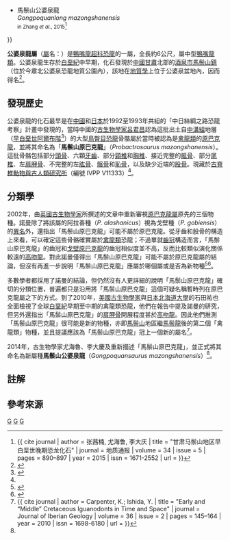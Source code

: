 {{Automatic Taxobox
| taxon = Gongpoquansaurus
| fossil_range = [[白堊紀|白堊紀]]早期,{{fossilrange|阿尔布阶}}
| image = Gongpoquansaurus mazongshanensis.jpg
| image_caption = 馬鬃山大型禽龍類，可能為公婆泉龍
| authority = You, Li & Dodson, 2014
| type_species = '''馬鬃山公婆泉龍<br />''Gongpoquansaurus mazongshanensis'''''
| type_species_authority = （[[呂君昌|Lü]], 1997）
| synonyms = 
* 馬鬃山[[原巴克龍|原巴克龍]]<br />''Probactrosaurus mazongshanensis'' <br /><small>Lü, 1997</small><ref name = Lu>{{ Cite book | author = Lü, J.-C. | year = 1997 | chapter = "A new Iguanodontidae (''Probactrosaurus mazongshanensis'' sp. nov.) from Mazongshan area, Gansu Province, China" | title = ''Sino-Japanese Silk Road Dinosaur Expedition'' [中国-日本丝绸之路恐龙考察] | editor-last = Dong | editor-first = Z.-M. | page = pp.27-47 | publisher = China Ocean Press（海洋出版社） | isbn = 978-7-5027-4298-0 }}</ref>
* 馬鬃山公婆泉龍<br />''Gongpoquanlong mazongshanensis'' <br /><small>in Zhang ''et al.'', 2015</small><ref name = Zhang>{{ cite journal | author = 张茜楠, 尤海鲁, 李大庆 | title = "甘肃马鬃山地区早白垩世晚期恐龙化石" | journal = 地质通报 | volume = 34 | issue = 5 | pages = 890–897 | year = 2015 | issn = 1671-2552 | url = }}</ref>
}}

'''公婆泉龍屬'''（[[屬|屬]]名：{{lang|la|''Gongpoquansaurus''}}）是[[鴨嘴龍超科|鴨嘴龍超科]][[恐龍|恐龍]]的一屬，全長約6公尺，屬中型[[鴨嘴龍類|鴨嘴龍類]]。公婆泉龍生存於[[白堊紀|白堊紀]]中早期，化石發現於[[中國|中國]][[甘肅|甘肅]]北部的[[酒泉市|酒泉市]][[馬鬃山鎮|馬鬃山鎮]]（位於今肅北公婆泉恐龍地質公園內），該地在[[地質學|地質學]]上位于公婆泉盆地內，因而得名<ref name = You>{{Cite book | author = You, H.-L.; Li, D.-Q.; Dodson, P. | year = 2014 | chapter = "''Gongpoquansaurus mazongshanensis'' (Lü, 1997) comb. nov. (Ornithischia: Hadrosauroidea) from the Early Cretaceous of Gansu Province, Northwestern China" | title = ''Hadrosaurs'' | editor-last = Eberth | editor-first = David A. | editor2-last = Evans | editor2-first = David C. | page = pp.73-76 | publisher = Indiana University Press | isbn = 978-0-253-01390-3 | chapter-url = https://www.researchgate.net/publication/270571183_Gongpoquansaurus_mazongshanensis_Lu_1997_comb_nov_Ornithischia_Hadrosauroidea_from_the_Early_Cretaceous_of_Gansu_Province_northwestern_China | access-date = 2017-08-23 | archive-date = 2017-08-23 | archive-url = https://web.archive.org/web/20170823163004/https://www.researchgate.net/publication/270571183_Gongpoquansaurus_mazongshanensis_Lu_1997_comb_nov_Ornithischia_Hadrosauroidea_from_the_Early_Cretaceous_of_Gansu_Province_northwestern_China | dead-url = no }}</ref>。

== 發現歷史 ==
公婆泉龍的化石最早是在[[中國|中國]]和[[日本|日本]]於1992至1993年共組的「中日絲綢之路恐龍考察」計畫中發現的，當時中國的[[古生物學家|古生物學家]][[呂君昌|呂君昌]]認為這批出土自[[中溝組|中溝組]]地層（[[早白堊世|早白堊世]][[阿爾布階|阿爾布階]]<ref>{{cite journal | author = Tang, F.; Luo, Z.-X.; Zhou, Z.-H.; You, H.-L.; Georgi, J. A.; Tang, Z.-L.; Wang, X.-Z. | title = "Biostratigraphy and Paleoenvironment of the Dinosaur-bearing Sediments in Lower Cretaceous of Mazongshan Area, Gansu Province, China" | journal = Cretaceous Research | volume = 22 | pages = 115–129 | year = 2001 | issn = 0195-6671 | url = http://luo-lab.uchicago.edu/pdfs/Tang-Et-Al.pdf | access-date = 2017-08-28 | archive-date = 2016-10-23 | archive-url = https://web.archive.org/web/20161023021009/http://luo-lab.uchicago.edu/pdfs/Tang-Et-Al.pdf | dead-url = no }}</ref>）的大型[[鳥臀目|鳥臀目]][[恐龍|恐龍]]骨骼屬於當時被認為是[[禽龍類|禽龍類]]的[[原巴克龍|原巴克龍]]，並將其命名為「'''馬鬃山原巴克龍'''」（''Probactrosaurus mazongshanensis''）。這批骨骼包括部分[[頭骨|頭骨]]、六顆[[牙齒|牙齒]]、部分[[頸椎|頸椎]]和[[胸椎|胸椎]]、接近完整的[[骶骨|骶骨]]、部分[[脊椎|尾椎]]、左[[肩胛骨|肩胛骨]]、不完整的左[[肱骨|肱骨]]、[[髂骨|髂骨]]和[[恥骨|恥骨]]，以及缺少近端的[[股骨|股骨]]。現藏於[[古脊椎動物與古人類研究所|古脊椎動物與古人類研究所]]（編號 IVPP V11333）<ref name = You/>。

== 分類學 ==
2002年，由[[英國|英國]][[古生物學家|古生物學家]]{{link-en|大衛·諾曼|David B. Norman}}所撰述的文章中重新審視[[原巴克龍屬|原巴克龍屬]]原先的三個物種。諾曼除了將該屬的阿拉善種（''P. alashanicus''）視為戈壁種（''P. gobiensis''）的[[異名|異名]]外，還指出「馬鬃山原巴克龍」可能不屬於原巴克龍。從牙齒和股骨的構造上來看，可以確定這些骨骼確實屬於[[禽龍類|禽龍類]]恐龍{{noteTag|1=禽龍類的正式定義到了2010年後才被正視細分，因此在此前許多[[鴨嘴龍形類|鴨嘴龍形類]]下非[[鴨嘴龍科|鴨嘴龍科]]的恐龍都被視為禽龍類。}}；不過單就[[齒冠|齒冠]]構造而言，「馬鬃山原巴克龍」的齒冠和[[戈壁原巴克龍|戈壁原巴克龍]]的齒冠相似度並不高，反而比較類似演化關係較遠的[[高吻龍|高吻龍]]。對此諾曼僅得出「馬鬃山原巴克龍」可能不屬於原巴克龍屬的結論，但沒有再進一步說明「馬鬃山原巴克龍」應屬於哪個屬或是否為新物種<ref name = Norman>{{cite journal | author = Norman, D. B. | title = "On Asian ornithopods (Dinosauria: Ornithischia). 4. ''Probactrosaurus'' Rozhdestvensky, 1966" | journal = Zoological Journal of the Linnean Society | volume = 136 | issue = 1 | pages = 113–144 | year = 2002 | issn = 1096-3642 | url = https://oup.silverchair-cdn.com/oup/backfile/Content_public/Journal/zoolinnean/136/1/10.1046_j.1096-3642.2002.00027.x/2/j.1096-3642.2002.00027.x.pdf?Expires=1503982057&Signature=OHlHvJfPa397q8LEWCGLooZQpoMwBj3Cm9D7qJzc5UgMpEDQT312r-m8fuPNUdqBN8HFNT0R5nLaJmWAzcZelpwh3nbQHXG6yNDp2q0IzhELED4Ab2nS-hFT95G9rDLs4tAYVH5cYSy3fExAMeAvJZbSJx534lwMvKgz26VY9jCSxTn8X3m0At-lu4n16Zp3XvG7jstzHovtY-lWJZKK9bU8lDf0JAu-Bpr1eWCxQlIR2YpJaOZYmqItkJHxWEGxHfcC8ikKRYDgu-t5j28RXQkqnlWdh4be2haoOxXTb87qX2BTOSreSuaUMKwd6NTqHca7iPjJalxxZA20HCANow__&Key-Pair-Id=APKAIUCZBIA4LVPAVW3Q | access-date = 2017-08-28 | archive-date = 2017-08-28 | archive-url = https://web.archive.org/web/20170828104720/https://oup.silverchair-cdn.com/oup/backfile/Content_public/Journal/zoolinnean/136/1/10.1046_j.1096-3642.2002.00027.x/2/j.1096-3642.2002.00027.x.pdf?Expires=1503982057&Signature=OHlHvJfPa397q8LEWCGLooZQpoMwBj3Cm9D7qJzc5UgMpEDQT312r-m8fuPNUdqBN8HFNT0R5nLaJmWAzcZelpwh3nbQHXG6yNDp2q0IzhELED4Ab2nS-hFT95G9rDLs4tAYVH5cYSy3fExAMeAvJZbSJx534lwMvKgz26VY9jCSxTn8X3m0At-lu4n16Zp3XvG7jstzHovtY-lWJZKK9bU8lDf0JAu-Bpr1eWCxQlIR2YpJaOZYmqItkJHxWEGxHfcC8ikKRYDgu-t5j28RXQkqnlWdh4be2haoOxXTb87qX2BTOSreSuaUMKwd6NTqHca7iPjJalxxZA20HCANow__&Key-Pair-Id=APKAIUCZBIA4LVPAVW3Q | dead-url = no }}</ref><ref>{{cite journal | author = 尤海鲁, 罗哲西 | title = "中国甘肃省酒泉地区公婆泉盆地早白垩世恐龙化石" | journal = 地質學報 | volume = 82 | issue = 1 | pages = 1–7 | year = 2008 | issn = 0001-5717 | url = http://www.geojournals.cn/dzxb/ch/reader/create_pdf.aspx?file_no=2008010019&year_id=2008&quarter_id=1&falg=1 | access-date = 2017-08-23 | archive-date = 2017-08-23 | archive-url = https://web.archive.org/web/20170823165834/http://www.geojournals.cn/dzxb/ch/reader/create_pdf.aspx?file_no=2008010019&year_id=2008&quarter_id=1&falg=1 | dead-url = no }}</ref>。

多數學者都採用了諾曼的結論，但仍然沒有人更詳細的說明「馬鬃山原巴克龍」確切的分類位置，普遍都只是沿用將「馬鬃山原巴克龍」這個可疑名稱暫時列在原巴克龍屬之下的方式。到了2010年，[[美國|美國]][[古生物學家|古生物學家]]{{link-en|肯尼斯·卡本特|Kenneth Carpenter}}與[[日本|日本]][[北海道大學|北海道大學]]的石田祐也全面檢視了全球[[白堊紀|白堊紀]]早期至中期的禽龍類恐龍，他們在報告中提及諾曼的研究，但另外還指出「馬鬃山原巴克龍」的[[肩胛骨|肩胛骨]]開展程度甚於[[高吻龍|高吻龍]]。因此他們推測「馬鬃山原巴克龍」很可能是新的物種，亦即[[馬鬃山|馬鬃山]]地區繼[[馬鬃龍|馬鬃龍]]後的第二個「禽龍類」物種，並且提議應該為「馬鬃山原巴克龍」冠上一個新的屬名<ref>{{ cite journal | author = Carpenter, K.; Ishida, Y. | title = "Early and “Middle” Cretaceous Iguanodonts in Time and Space" | journal = Journal of Iberian Geology | volume = 36 | issue = 2 | pages = 145–164 | year = 2010 | issn = 1698-6180 | url = }}</ref>。

2014年，古生物學家尤海魯、李大慶及{{link-en|彼得道德森|Peter Dodson}}重新描述「馬鬃山原巴克龍」，並正式將其命名為新屬種'''馬鬃山公婆泉龍'''（''Gongpoquansaurus mazongshanensis''）<ref name = You/>。

== 註解 ==
{{NoteFoot}}

== 參考來源 ==
{{Reflist}}
{{Ornithopoda|H.}}
{{Taxonbar|from=Q15221671}}

[[Category:中國恐龍|G]]
[[Category:鴨嘴龍超科|G]]
[[Category:下白堊紀恐龍|G]]